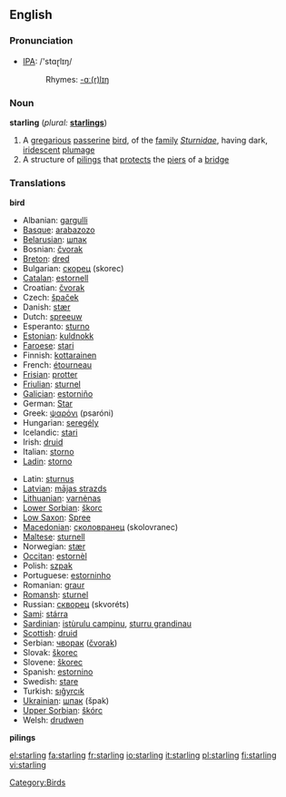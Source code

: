 {{see|Starling}}
==English==

===Pronunciation===
*[[w:IPA|IPA]]: /'stɑɽlɪŋ/
*:Rhymes: [[Rhymes:English:-ɑː(r)lɪŋ|-ɑː(r)lɪŋ]]

===Noun===
'''starling'''  (''plural:'' '''[[starlings]]''')
# A [[gregarious]] [[passerine]] [[bird]], of the [[family]] ''[[Sturnidae]]'', having dark, [[iridescent]] [[plumage]]
# A structure of [[piling]]s that [[protect]]s the [[pier]]s of a [[bridge]]

===Translations===
'''bird'''
{{top}}
*Albanian: [[gargulli]]
*[[Basque]]: [[arabazozo]]
*[[Belarusian]]: [[шпак]] {{m}}
*Bosnian: [[čvorak]] {{m}}
*[[Breton]]: [[dred]]
*Bulgarian: [[скорец]] (skorec) {{m}}
*[[Catalan]]: [[estornell]]
*Croatian: [[čvorak]]
*Czech: [[špaček]]
*Danish: [[stær]]
*Dutch: [[spreeuw]] {{m}}
*Esperanto: [[sturno]]
*[[Estonian]]: [[kuldnokk]]
*[[Faroese]]: [[stari]]
*Finnish: [[kottarainen]]
*French: [[étourneau]] {{m}}
*[[Frisian]]: [[protter]]
*[[Friulian]]: [[sturnel]]
*[[Galician]]: [[estorniño]] {{m}}
*German: [[Star]] {{m}}
*Greek: [[ψαρόνι]] (psaróni) {{n}}
*Hungarian: [[seregély]]
*Icelandic: [[stari]]
*Irish: [[druid]]
*Italian: [[storno]] {{m}}
*[[Ladin]]: [[storno]]
{{mid}}
*Latin: [[sturnus]] {{m}}
*[[Latvian]]: [[mājas strazds]]
*[[Lithuanian]]: [[varnėnas]] {{m}}
*[[Lower Sorbian]]: [[škorc]]
*[[Low Saxon]]: [[Spree]] {{mf}}
*[[Macedonian]]: [[сколовранец]] (skolovranec)
*[[Maltese]]: [[sturnell]]
*Norwegian: [[stær]]
*[[Occitan]]: [[estornèl]] {{m}}
*Polish: [[szpak]] {{m}}
*Portuguese: [[estorninho]] {{m}}
*Romanian: [[graur]]
*[[Romansh]]: [[sturnel]]
*Russian: [[скворец]] (skvoréts) {{m}}
*[[Sami]]: [[stárra]]
*[[Sardinian]]: [[istùrulu campinu]], [[sturru grandinau]]
*[[Scottish]]: [[druid]]
*Serbian: [[чворак]] ([[čvorak]])
*Slovak: [[škorec]]
*Slovene: [[škorec]] {{m}}
*Spanish: [[estornino]] {{m}}
*Swedish: [[stare]]
*Turkish: [[sığyrcık]]
*[[Ukrainian]]: [[шпак]] (špak)
*[[Upper Sorbian]]: [[škórc]]
*Welsh: [[drudwen]]
{{bottom}}

'''pilings'''
{{top}}
{{mid}}
{{bottom}}

[[Category:Birds]]

[[el:starling]]
[[fa:starling]]
[[fr:starling]]
[[io:starling]]
[[it:starling]]
[[pl:starling]]
[[fi:starling]]
[[vi:starling]]